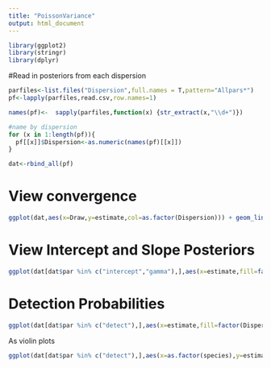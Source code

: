 ```yaml
---
title: "PoissonVariance"
output: html_document
---
```



```r
library(ggplot2)
library(stringr)
library(dplyr)
```

#Read in posteriors from each dispersion

```r
parfiles<-list.files("Dispersion",full.names = T,pattern="Allpars*")
pf<-lapply(parfiles,read.csv,row.names=1)

names(pf)<-  sapply(parfiles,function(x) {str_extract(x,"\\d+")})

#name by dispersion
for (x in 1:length(pf)){
  pf[[x]]$Dispersion<-as.numeric(names(pf)[[x]])
}

dat<-rbind_all(pf)
```

# View convergence

```r
ggplot(dat,aes(x=Draw,y=estimate,col=as.factor(Dispersion))) + geom_line() + facet_wrap(~par,ncol=2,scales="free")
```

# View Intercept and Slope Posteriors

```r
ggplot(dat[dat$par %in% c("intercept","gamma"),],aes(x=estimate,fill=factor(Dispersion))) + geom_histogram() + facet_wrap(~par,scales="free") + theme_bw() + labs(fill="NB Dispersion")
```

# Detection Probabilities

```r
ggplot(dat[dat$par %in% c("detect"),],aes(x=estimate,fill=factor(Dispersion))) + geom_histogram() + facet_wrap(~species,scales="free") + labs(fill="NB Dispersion")
```

As violin plots
```r
ggplot(dat[dat$par %in% c("detect"),],aes(x=as.factor(species),y=estimate,fill=factor(Dispersion))) + geom_violin() + labs(fill="NB Dispersion")
```

#